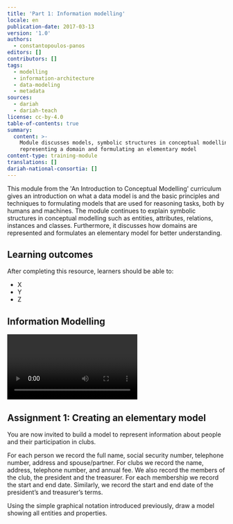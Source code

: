 ```yaml
---
title: 'Part 1: Information modelling'
locale: en
publication-date: 2017-03-13
version: '1.0'
authors:
  - constantopoulos-panos
editors: []
contributors: []
tags:
  - modelling
  - information-architecture
  - data-modeling
  - metadata
sources:
  - dariah
  - dariah-teach
license: cc-by-4.0
table-of-contents: true
summary:
  content: >-
    Module discusses models, symbolic structures in conceptual modelling,
    representing a domain and formulating an elementary model
content-type: training-module
translations: []
dariah-national-consortia: []
---
```

This module from the 'An Introduction to Conceptual Modelling' curriculum gives an introduction on what a data model is and the basic principles and techniques to formulating models that are used for reasoning tasks, both by humans and machines. The module continues to explain symbolic structures in conceptual modelling such as entities, attributes, relations, instances and classes. Furthermore, it discusses how domains are represented and formulates an elementary model for better understanding.

## Learning outcomes

After completing this resource, learners should be able to:

* X
* Y
* Z

## Information Modelling

<Video provider="youtube" id="AMlusuuAp1o">
  Professor Panos Constantopoulos from the department of informatics at the Athens University of Economics and Business, and Digital Curation Unit 'Athena' Research Centre introduces the basic concepts of conceptual modelling followed by an example for better understanding.
</Video>

## Assignment 1: Creating an elementary model

You are now invited to build a model to represent information about people and their participation in clubs.

For each person we record the full name, social security number, telephone number, address and spouse/partner. For clubs we record the name, address, telephone number, and annual fee. We also record the members of the club, the president and the treasurer. For each membership we record the start and end date. Similarly, we record the start and end date of the president’s and treasurer’s terms.

Using the simple graphical notation introduced previously, draw a model showing all entities and properties.
